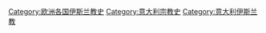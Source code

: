 [[Category:欧洲各国伊斯兰教史|Category:欧洲各国伊斯兰教史]]
[[Category:意大利宗教史|Category:意大利宗教史]]
[[Category:意大利伊斯兰教|Category:意大利伊斯兰教]]